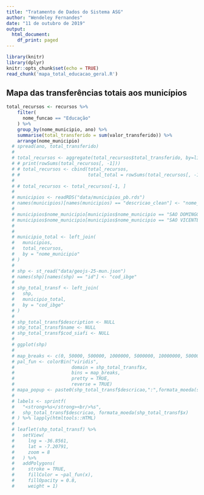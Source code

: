 ```yaml
---
title: "Tratamento de Dados do Sistema ASG"
author: "Wendeley Fernandes"
date: "11 de outubro de 2019"
output:
  html_document:
    df_print: paged
---
```


```r
library(knitr)
library(dplyr)
knitr::opts_chunk$set(echo = TRUE)
read_chunk('mapa_total_educacao_geral.R')
```

## Mapa das transferências totais aos municípios


```r
total_recursos <- recursos %>%
    filter(
      nome_funcao == "Educação"
    ) %>%
    group_by(nome_municipio, ano) %>% 
    summarise(total_transferido = sum(valor_transferido)) %>%
    arrange(nome_municipio)
  # spread(ano, total_transferido)
  # 
  # total_recursos <- aggregate(total_recursos$total_transferido, by=list(nome_municipio = total_recursos$nome_municipio), FUN=sum)
  # # print(rowSums(total_recursos[, -1]))
  # # total_recursos <- cbind(total_recursos,
  # #                         total_total = rowSums(total_recursos[, -1]))
  # 
  # # total_recursos <- total_recursos[-1, ]
  # 
  # municipios <- readRDS("data/municipios_pb.rds")
  # names(municipios)[names(municipios) == "descricao_clean"] <- "nome_municipio"
  # 
  # municipios$nome_municipio[municipios$nome_municipio == "SAO DOMINGOS"] <- "SAO DOMINGOS DE POMBAL"
  # municipios$nome_municipio[municipios$nome_municipio == "SAO VICENTE DO SERIDO"] <- "SERIDO"
  # 
  # 
  # municipio_total <- left_join(
  #   municipios,
  #   total_recursos,
  #   by = "nome_municipio"
  # )
  # 
  # shp <- st_read("data/geojs-25-mun.json")
  # names(shp)[names(shp) == "id"] <- "cod_ibge"
  # 
  # shp_total_transf <- left_join(
  #   shp,
  #   municipio_total,
  #   by = "cod_ibge"
  # )
  # 
  # shp_total_transf$description <- NULL
  # shp_total_transf$name <- NULL
  # shp_total_transf$cod_siafi <- NULL
  # 
  # ggplot(shp)
  # 
  # map_breaks <- c(0, 50000, 500000, 1000000, 5000000, 10000000, 50000000,100000000,500000000, Inf)
  # pal_fun <- colorBin("viridis", 
  #                     domain = shp_total_transf$x, 
  #                     bins = map_breaks, 
  #                     pretty = TRUE, 
  #                     reverse = TRUE)
  # mapa_popup <- paste0(shp_total_transf$descricao,":",formata_moeda(shp_total_transf$x))
  # 
  # labels <- sprintf(
  #   "<strong>%s</strong><br/>%s",
  #   shp_total_transf$descricao, formata_moeda(shp_total_transf$x)
  # ) %>% lapply(htmltools::HTML)
  # 
  # leaflet(shp_total_transf) %>%
  #   setView(
  #     lng = -36.8561,
  #     lat = -7.20791,
  #     zoom = 8
  #   ) %>%
  #   addPolygons(
  #     stroke = TRUE,
  #     fillColor = ~pal_fun(x),
  #     fillOpacity = 0.8,
  #     weight = 1)

```

